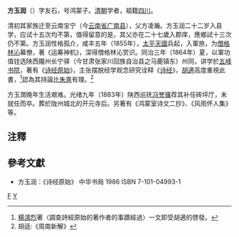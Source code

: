 '''方玉润'''（{{bd|1811年||1883年|catIdx=F方}}）字友石，号鸿蒙子。[[清朝|清朝]]学者，祖籍[[四川|四川]]。

清初其家族迁至云南宝宁（今[[云南省|云南省]][[广南县|广南县]]），父方凌瀚。方玉润二十二岁入县学，应试十五次均不第，值得留意的是，其父亦在二十七歲入郡庠，應鄉試十三次仍不第。方玉润性格孤介，咸丰五年（1855年），[[太平天國|太平天國]]兵起，入軍旅，为[[僧格林沁|僧格林沁]]幕僚，著《运筹神机》，深得僧格林沁赏识。同治三年（1864年）夏，以軍功值铨选陕西隴州长宁驿（今甘肃张家川回族自治县之马鹿镇东）州同，讲学於[[五峰书院|五峰书院]]，著有《[[诗经原始|诗经原始]]》，主张摆脱经学观念研究诠释《[[诗经|诗经]]》，[[胡適|胡適]]高度重視此書，<ref>[[楊鴻烈|楊鴻烈]]著〈調查詩經原始的著作者的事蹟經過〉一文即受胡適的啓發。</ref>認為其持論比[[朱熹|朱熹]]有理。<ref>胡适:《周南新解》</ref>

方玉潤晚年生活艰难。光绪九年（1883年）陕西巡抚[[冯誉骥|冯誉骥]]荐其补任砖坪厅，未就任而卒。葬於陇州城北的开元寺后。另著有《鸿蒙室诗文二抄》、《风雨怀人集》等。

==注釋==
{{reflist}}

==參考文獻==
* 方玉润：《诗经原始》 中华书局 1986 ISBN 7-101-04993-1

[[Category:清朝作家|F]]
[[Category:方姓|Y]]